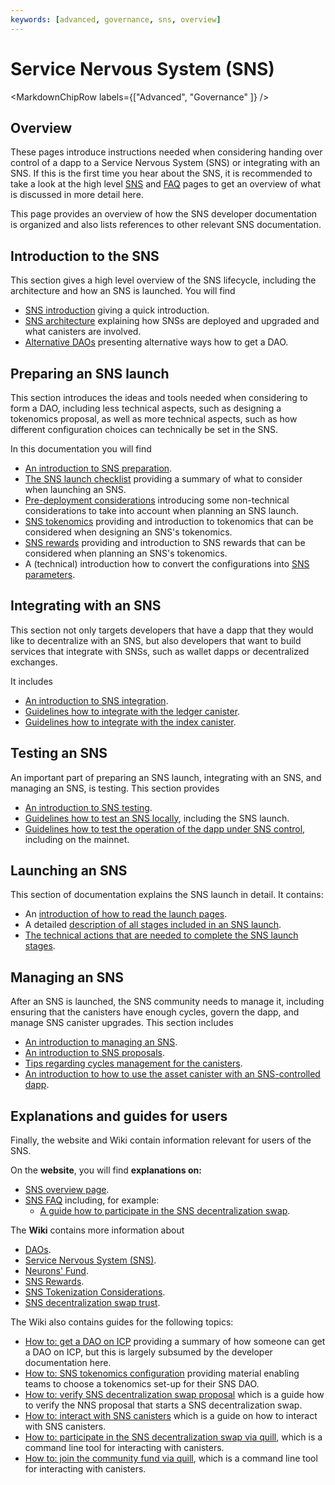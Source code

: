 ---
keywords: [advanced, governance, sns, overview]
---


# Service Nervous System (SNS)

<MarkdownChipRow labels={["Advanced", "Governance" ]} />

## Overview
These pages introduce instructions needed when considering handing over control of a
dapp to a Service Nervous System (SNS) or integrating with an SNS.
If this is the first time you hear about the SNS, it is recommended to take a look at the high level [SNS](/sns)
and [FAQ](/sns/faq) pages to get an overview of what is discussed in more detail here.

This page provides an overview of how the SNS developer documentation is organized and also lists references to other relevant SNS documentation.

## Introduction to the SNS
This section gives a high level overview of the SNS lifecycle, including the architecture and how an SNS is launched.
You will find
* [SNS introduction](./introduction/sns-intro-high-level.mdx) giving a quick introduction.
* [SNS architecture](./introduction/sns-architecture.mdx) explaining how SNSs are deployed and upgraded and what canisters are involved.
* [Alternative DAOs](./introduction/dao-alternatives.mdx) presenting alternative ways how to get a DAO.

## Preparing an SNS launch
This section introduces the ideas and tools needed when considering to form a DAO, including less technical aspects, such as designing a tokenomics proposal, as well as more technical aspects, such as how different configuration choices can technically be set in the SNS.

In this documentation you will find
* [An introduction to SNS preparation](./tokenomics/index.mdx).
* [The SNS launch checklist](./tokenomics/sns-checklist.mdx) providing a summary of what to consider when launching an SNS.
* [Pre-deployment considerations](./tokenomics/predeployment-considerations.mdx) introducing some non-technical considerations to take into account when planning an SNS launch.
* [SNS tokenomics](./tokenomics/tokenomics-intro.mdx) providing and introduction to tokenomics that can be considered when designing an SNS's tokenomics.
* [SNS rewards](./tokenomics/rewards.mdx) providing and introduction to SNS rewards that can be considered when planning an SNS's tokenomics.
* A (technical) introduction how to convert the configurations into [SNS parameters](./tokenomics/preparation.mdx).

## Integrating with an SNS
This section not only targets developers that have a dapp that they would like to decentralize with an SNS, but also developers that want to build services that integrate with SNSs, such as wallet dapps or decentralized exchanges.

It includes
* [An introduction to SNS integration](./integrating/index.mdx).
* [Guidelines how to integrate with the ledger canister](./integrating/ledger-integration.mdx).
* [Guidelines how to integrate with the index canister](./integrating/index-integration.mdx).

## Testing an SNS
An important part of preparing an SNS launch, integrating with an SNS, and managing an SNS, is testing.
This section provides
* [An introduction to SNS testing](./testing/testing-before-launch.mdx).
* [Guidelines how to test an SNS locally](./testing/testing-locally.mdx), including the SNS launch.
* [Guidelines how to test the operation of the dapp under SNS control](./testing/testing-on-mainnet.mdx), including on the mainnet.

## Launching an SNS
This section of documentation explains the SNS launch in detail.
It contains:
* An [introduction of how to read the launch pages](./launching/index.mdx).
* A detailed [description of all stages included in an SNS launch](./launching/launch-summary-1proposal.mdx).
* [The technical actions that are needed to complete the SNS launch stages](./launching/launch-steps-1proposal.mdx).

## Managing an SNS
After an SNS is launched, the SNS community needs to manage it, including ensuring that the canisters have enough cycles, govern the dapp, and manage SNS canister upgrades.
This section includes
* [An introduction to managing an SNS](./managing/manage-sns-intro.mdx).
* [An introduction to SNS proposals](./managing/making-proposals.mdx).
* [Tips regarding cycles management for the canisters](./managing/cycles-usage.mdx).
* [An introduction to how to use the asset canister with an SNS-controlled dapp](./managing/sns-asset-canister.mdx).


<!-- Information on nervous system parameters that can be configured in each SNS (managing-sns/nervous-system-parameters.mdx); Information on how SNS are upgraded (managing-sns/upgradeSNS.mdx)-->

## Explanations and guides for users
Finally, the website and Wiki contain information relevant for users of the SNS.

On the **website**, you will find **explanations on:**
* [SNS overview page](https://internetcomputer.org/sns).
* [SNS FAQ](https://internetcomputer.org/sns/faq) including, for example:
  * [A guide how to participate in the SNS decentralization swap](/sns/faq#participate).

The **Wiki** contains more information about
* [DAOs](https://wiki.internetcomputer.org/wiki/DAO).
* [Service Nervous System (SNS)](https://wiki.internetcomputer.org/wiki/Service_Nervous_System_(SNS)).
* [Neurons' Fund](https://wiki.internetcomputer.org/wiki/Neurons_Fund).
* [SNS Rewards](https://wiki.internetcomputer.org/wiki/SNS_Rewards).
* [SNS Tokenization Considerations](https://wiki.internetcomputer.org/wiki/SNS_Tokenization_Considerations).
* [SNS decentralization swap trust](https://wiki.internetcomputer.org/wiki/SNS_decentralization_sale_trust).

The Wiki also contains guides for the following topics:
* [How to: get a DAO on ICP](https://wiki.internetcomputer.org/wiki/How_to_get_a_DAO_on_the_IC) providing a summary of how someone can get a DAO on ICP, but this is largely subsumed by the developer documentation here.
* [How to: SNS tokenomics configuration](https://wiki.internetcomputer.org/wiki/How-To:_SNS_tokenomics_configuration) providing material enabling teams to choose a tokenomics set-up for their SNS DAO.
* [How to: verify SNS decentralization swap proposal](https://wiki.internetcomputer.org/wiki/How-to:_Verify_SNS_decentralization_sale_proposal) which is a guide how to verify the NNS proposal that starts a SNS decentralization swap.
* [How to: interact with SNS canisters](https://wiki.internetcomputer.org/wiki/How-to:_Interact_with_SNS_canisters) which is a guide on how to interact with SNS canisters.
* [How to: participate in the SNS decentralization swap via quill](https://wiki.internetcomputer.org/wiki/How-To:_Participate_in_the_SNS_decentralization_sale_via_quill), which is a command line tool for interacting with canisters.
* [How to: join the community fund via quill](https://wiki.internetcomputer.org/wiki/How-To:_Join_the_Community_fund_via_quill), which is a command line tool for interacting with canisters.
